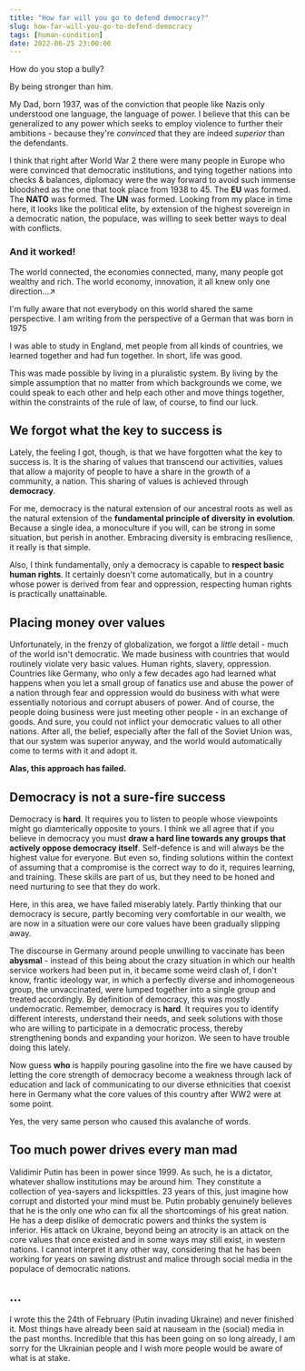 ```yaml
---
title: "How far will you go to defend democracy?"
slug: how-far-will-you-go-to-defend-democracy
tags: [human-condition]
date: 2022-06-25 23:00:00
---
```


<Alpha>How do you stop a bully?</Alpha>

<Beta>By being stronger than him.</Beta>

My Dad, born 1937, was of the conviction that people like Nazis only understood one language, the language of power. I believe that this can be generalized to any power which seeks to employ violence to further their ambitions - because they're _convinced_ that they are indeed _superior_ than the defendants.

I think that right after World War 2 there were many people in Europe who were convinced that democratic institutions, and tying together nations into checks & balances, diplomacy were the way forward to avoid such immense bloodshed as the one that took place from 1938 to 45. The **EU** was formed. The **NATO** was formed. The **UN** was formed. Looking from my place in time here, it looks like the political elite, by extension of the highest sovereign in a democratic nation, the populace, was willing to seek better ways to deal with conflicts.

### And it worked!

The world connected, the economies connected, many, many people got wealthy and rich. The world economy, innovation, it all knew only one direction...↗️

<Info>
I'm fully aware that not everybody on this world shared the same perspective. I am writing from the perspective of a German that was born in 1975
</Info>

I was able to study in England, met people from all kinds of countries, we learned together and had fun together. In short, life was good.

This was made possible by living in a pluralistic system. By living by the simple assumption that no matter from which backgrounds we come, we could speak to each other and help each other and move things together, within the constraints of the rule of law, of course, to find our luck.

## We forgot what the key to success is

Lately, the feeling I got, though, is that we have forgotten what the key to success is. It is the sharing of values that transcend our activities, values that allow a majority of people to have a share in the growth of a community, a nation. This sharing of values is achieved through **democracy**. 

For me, democracy is the natural extension of our ancestral roots as well as the natural extension of the **fundamental principle of diversity in evolution**. Because a single idea, a monoculture if you will, can be strong in some situation, but perish in another. Embracing diversity is embracing resilience, it really is that simple. 

Also, I think fundamentally, only a democracy is capable to **respect basic human rights**. It certainly doesn't come automatically, but in a country whose power is derived from fear and oppression, respecting human rights is practically unattainable.

## Placing money over values

Unfortunately, in the frenzy of globalization, we forgot a _little_ detail - much of the world isn't democratic. We made business with countries that would routinely violate very basic values. Human rights, slavery, oppression. Countries like Germany, who only a few decades ago had learned what happens when you let a small group of fanatics use and abuse the power of a nation through fear and oppression would do business with what were essentially notorious and corrupt abusers of power. And of course, the people doing business were just meeting other people - in an exchange of goods. And sure, you could not inflict your democratic values to all other nations. After all, the belief, especially after the fall of the Soviet Union was, that our system was superior anyway, and the world would automatically come to terms with it and adopt it. 

**Alas, this approach has failed.**

## Democracy is not a sure-fire success

Democracy is **hard**. It requires you to listen to people whose viewpoints might go diamterically opposite to yours. I think we all agree that if you believe in democracy you must **draw a hard line towards any groups that actively oppose democracy itself**. Self-defence is and will always be the highest value for everyone. But even so, finding solutions within the context of assuming that a compromise is the correct way to do it, requires learning, and training. These skills are part of us, but they need to be honed and need nurturing to see that they do work.

Here, in this area, we have failed miserably lately. Partly thinking that our democracy is secure, partly becoming very comfortable in our wealth, we are now in a situation were our core values have been gradually slipping away. 

The discourse in Germany around people unwilling to vaccinate has been **abysmal** - instead of this being about the crazy situation in which our health service workers had been put in, it became some weird clash of, I don't know, frantic ideology war, in which a perfectly diverse and inhomogeneous group, the unvaccinated, were lumped together into a single group and treated accordingly. By definition of democracy, this was mostly undemocratic. Remember, democracy is **hard**. It requires you to identify different interests, understand their needs, and seek solutions with those who are willing to participate in a democratic process, thereby strengthening bonds and expanding your horizon. We seen to have trouble doing this lately. 

Now guess **who** is happily pouring gasoline into the fire we have caused by letting the core strength of democracy become a weakness through lack of education and lack of communicating to our diverse ethnicities that coexist here in Germany what the core values of this country after WW2 were at some point.

Yes, the very same person who caused this avalanche of words.

## Too much power drives every man mad 

Validimir Putin has been in power since 1999. As such, he is a dictator, whatever shallow institutions may be around him. They constitute a collection of yea-sayers and lickspittles. 23 years of this, just imagine how corrupt and distorted your mind must be. Putin probably genuinely believes that he is the only one who can fix all the shortcomings of his great nation. He has a deep dislike of democratic powers and thinks the system is inferior. His attack on Ukraine, beyond being an atrocity is an attack on the core values that once existed and in some ways may still exist, in western nations. I cannot interpret it any other way, considering that he has been working for years on sawing distrust and malice through social media in the populace of democratic nations.

## ...

<Info>
I wrote this the 24th of February (Putin invading Ukraine) and never finished it. Most things have already been said at nauseam in the (social) media in the past months. Incredible that this has been going on so long already, I am sorry for the Ukrainian people and I wish more people would be aware of what is at stake.
</Info>
